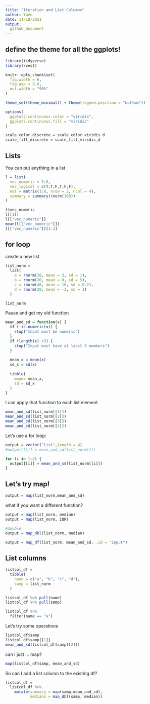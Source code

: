```yaml
---
title: "Iteration and List Columns"
author: Yuen
date: 11/18/2021
output: 
  github_document
---
```


## define the theme for all the ggplots!

```r
library(tidyverse)
library(rvest)

knitr::opts_chunk$set(
  fig.width = 6,
  fig.asp = 0.6,
  out.width = "90%"
)

theme_set(theme_minimal() + theme(legend.position = "bottom"))

options(
  ggplot2.continuous.color = "viridis",
  ggplot2.continuous.fill = "viridis"
)

scale_color.discrete = scale_color_viridis_d
scale_fill_discrete = scale_fill_viridis_d
```

## Lists 

You can put anything in a list

```r
l = list(
  vec_numeric = 5:8,
  vec_logical = c(T,T,F,T,F,F),
  mat = matrix(1:8, nrow = 2, ncol = 4),
  summary = summary(rnorm(100))
)

```

```r
l$vec_numeric
l[[1]]
l[["vec_numeric"]]
mean(l[["vec_numeric"]])
l[["vec_numeric"]][1:3]

```

## for loop

create a new list

```r
list_norm = 
  list(
    a = rnorm(20, mean = 3, sd = 1),
    b = rnorm(30, mean = 0, sd = 5),
    c = rnorm(40, mean = 10, sd = 0.2),
    d = rnorm(20, mean = -3, sd = 1)
  )

```

```r
list_norm
```

Pause and get my old function

```r
mean_and_sd = function(x) {
  if (!is.numeric(x)) {
    stop("Input must be numeric")
  }
  if (length(x) <3) {
    stop("Input must have at least 3 numbers")
  }
  
  mean_x = mean(x)
  sd_x = sd(x)
  
  tibble(
    mean= mean_x,
    sd = sd_x
  )
}

```

I can apply that function to each list element

```r
mean_and_sd(list_norm[[1]])
mean_and_sd(list_norm[[2]])
mean_and_sd(list_norm[[3]])
mean_and_sd(list_norm[[4]])
```

Let's use a for loop:

```r
output = vector("list",length = 4)
#output[[1]] = mean_and_sd(list_norm[1])

for (i in 1:4) {
  output[[i]] = mean_and_sd(list_norm[[i]])
}
```

## Let's try map!

```r
output = map(list_norm,mean_and_sd)
```

what if you want a different function?

```r
output = map(list_norm, median)
output = map(list_norm, IQR)
```


```r
#double
output = map_dbl(list_norm, median)
```

```r
output = map_df(list_norm, mean_and_sd, .id = "input")
```

## List columns

```r
listcol_df =
  tibble(
    name = c("a", "b", "c", "d"),
    samp = list_norm
  )
```

```r
listcol_df %>% pull(name)
listcol_df %>% pull(samp)

listcol_df %>% 
  filter(name == "a")

```

Let's try some operations

```r
listcol_df$samp
listcol_df$samp[[1]]
mean_and_sd(listcol_df$samp[[2]])

```

can I just ... map?
```r
map(listcol_df$samp, mean_and_sd)
```


So can I add a list column to the existing df?

```r
listcol_df = 
  listcol_df %>% 
    mutate(summary = map(samp,mean_and_sd),
           medians = map_dbl(samp, median))



```











